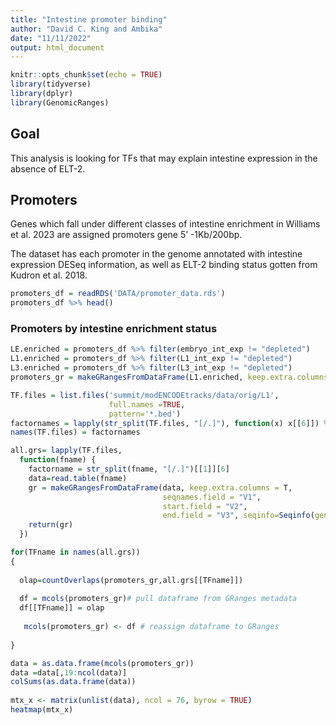 ```yaml
---
title: "Intestine promoter binding"
author: "David C. King and Ambika"
date: "11/11/2022"
output: html_document
---
```


```r
knitr::opts_chunk$set(echo = TRUE)
library(tidyverse)
library(dplyr)
library(GenomicRanges)
```

## Goal

This analysis is looking for TFs that may explain intestine expression in the absence of ELT-2.

## Promoters

Genes which fall under different classes of intestine enrichment in Williams et al. 2023
are assigned promoters gene 5' -1Kb/200bp. 

The dataset has each promoter in the genome annotated with intestine expression DESeq information, as well as ELT-2 binding status gotten from Kudron et al. 2018.

```r
promoters_df = readRDS('DATA/promoter_data.rds')
promoters_df %>% head()

```

### Promoters by intestine enrichment status



```r
LE.enriched = promoters_df %>% filter(embryo_int_exp != "depleted")
L1.enriched = promoters_df %>% filter(L1_int_exp != "depleted")
L3.enriched = promoters_df %>% filter(L3_int_exp != "depleted")
promoters_gr = makeGRangesFromDataFrame(L1.enriched, keep.extra.columns = T, seqinfo=Seqinfo(genome="ce11"))

```

```r
TF.files = list.files('summit/modENCODEtracks/data/orig/L1',
                      full.names =TRUE,
                      pattern='*.bed')
factornames = lapply(str_split(TF.files, "[/.]"), function(x) x[[6]]) %>% unlist()
names(TF.files) = factornames

all.grs= lapply(TF.files, 
  function(fname) {
    factorname = str_split(fname, "[/.]")[[1]][6]
    data=read.table(fname)
    gr = makeGRangesFromDataFrame(data, keep.extra.columns = T, 
                                  seqnames.field = "V1",
                                  start.field = "V2",
                                  end.field = "V3", seqinfo=Seqinfo(genome="ce11"))
    return(gr)
  })
```

```r


for(TFname in names(all.grs))
{
  
  olap=countOverlaps(promoters_gr,all.grs[[TFname]])
  
  df = mcols(promoters_gr)# pull dataframe from GRanges metadata
  df[[TFname]] = olap
  
   mcols(promoters_gr) <- df # reassign dataframe to GRanges
   
}

data = as.data.frame(mcols(promoters_gr))
data =data[,19:ncol(data)]
colSums(as.data.frame(data))
 
mtx_x <- matrix(unlist(data), ncol = 76, byrow = TRUE)
heatmap(mtx_x)
 
```
 